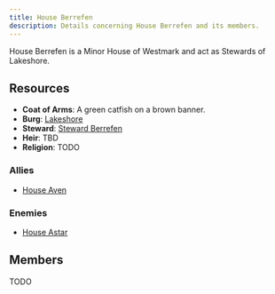 ```yaml
---
title: House Berrefen
description: Details concerning House Berrefen and its members.
---
```


House Berrefen is a Minor House of Westmark and act as Stewards of Lakeshore.

## Resources
- **Coat of Arms**: A green catfish on a brown banner.
- **Burg**: [Lakeshore](/seats-of-power/lakeshore)
- **Steward**: [Steward Berrefen](/stewards/steward-berrefen)
- **Heir**: TBD
- **Religion**: TODO

### Allies
- [House Aven](/great-houses/house-aven)

### Enemies
- [House Astar](/great-houses/house-astar)

## Members
TODO